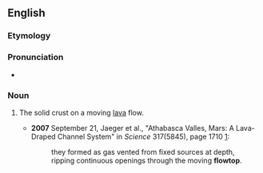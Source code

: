 ==English==

===Etymology===
{{compound|flow|top|lang=en}}

===Pronunciation===
* {{a|US}} {{IPA|ˈfloʊtɑp|lang=en}}

===Noun===
{{en-noun}}

# {{context|geology|lang=en}} The solid crust on a moving [[lava]] flow.
#* '''2007''' September 21, Jaeger et al., "Athabasca Valles, Mars: A Lava-Draped Channel System" in ''Science'' 317(5845), page 1710 [http://www.sciencemag.org/cgi/content/full/317/5845/1709]:
#*: they formed as gas vented from fixed sources at depth, ripping continuous openings through the moving '''flowtop'''.
